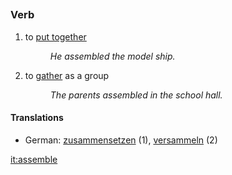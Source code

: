 =={{en}}==
===Verb===
# to [[put together]]
#: ''He assembled the model ship.''
# to [[gather]] as a group
#: ''The parents assembled in the school hall.''
====Translations====
*German: [[zusammensetzen]] (1), [[versammeln]] (2)

[[it:assemble]]